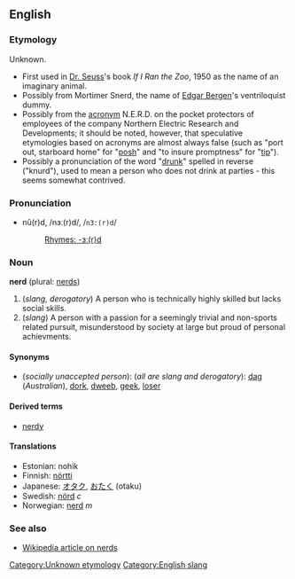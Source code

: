 ==English==
===Etymology===
Unknown. [[Category:Unknown etymology]]
*First used in [[w:Dr. Seuss|Dr. Seuss]]'s book ''If I Ran the Zoo'', 1950 as the name of an imaginary animal.
*Possibly from Mortimer Snerd, the name of [[w:Edgar Bergen|Edgar Bergen]]'s ventriloquist dummy.
*Possibly from the [[acronym]] N.E.R.D. on the pocket protectors of employees of the company Northern Electric Research and Developments;  it should be noted, however, that speculative etymologies based on acronyms are almost always false (such as "port out, starboard home" for "[[posh]]" and "to insure promptness" for "[[tip]]").
*Possibly  a pronunciation of the word "[[drunk]]" spelled in reverse ("knurd"), used to mean a person who does not drink at parties - this seems somewhat contrived.

===Pronunciation===
*nû(r)d, /nɜː(r)d/, /<tt>n3:(r)d</tt>/
*:[[Rhymes:English:-ɜː(r)d|Rhymes: -ɜː(r)d]]

===Noun===
'''nerd''' (plural: [[nerds]])

# (''slang, derogatory'') A person who is technically highly skilled but lacks social skills.
# (''slang'') A person with a passion for a seemingly trivial and non-sports related pursuit, misunderstood by society at large but proud of personal achievments.

====Synonyms====
*(''socially unaccepted person''): (''all are slang and derogatory''): [[dag]] (''Australian''), [[dork]], [[dweeb]], [[geek]], [[loser]]

====Derived terms====
*[[nerdy]]

====Translations====
*Estonian: nohik
*Finnish: [[nörtti]]
*Japanese: [[オタク]], [[おたく]] (otaku)
*Swedish: [[nörd]] ''c''
*Norwegian: [[nerd]] ''m''

===See also===
*[[w:nerd|Wikipedia article on nerds]]

[[Category:English slang]]